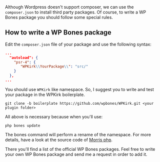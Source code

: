 Although Wordpress doesn't support composer, we can use the `composer.json` to install third party packages.
Of course, to write a WP Bones package you should follow some special rules.

## How to write a WP Bones package

Edit the `composer.json` file of your package and use the following syntax:

```json
...
  "autoload": {
    "psr-4": {
       "WPKirk\\YourPackage\\": "src/"
    }
  },
...
```

You should use `WPKirk` like namespace. So, I suggest you to write and test your package in the WPKirk boilerplate.

```shell
git clone -b boilerplate https://github.com/wpbones/WPKirk.git <your plugin folder>
```

All above is necessary because when you'll use:

```shell
php bones update
```

The bones command will perform a rename of the namespace.
For more details, have a look at the source code of [Morris php](https://github.com/wpbones/morris-php).

There you'll find a list of the official WP Bones packages. Feel free to write your own WP Bones package and send me a request in order to add it.
